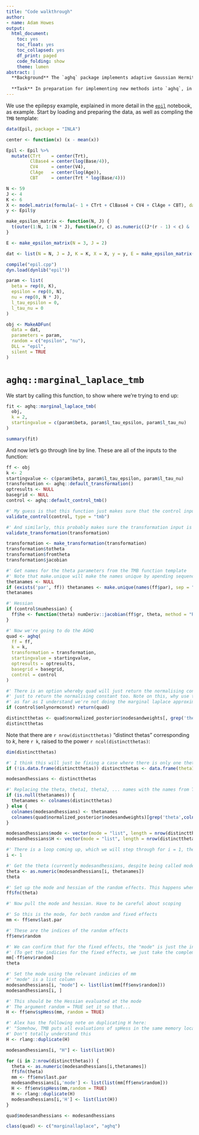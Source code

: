 ```yaml
---
title: "Code walkthrough"
author:
- name: Adam Howes
output:
  html_document:
    toc: yes
    toc_float: yes
    toc_collapsed: yes
    df_print: paged
    code_folding: show
    theme: lumen
abstract: |
  **Background** The `aghq` package implements adaptive Gaussian Hermite quadrature. It is particularly compatible with the `TMB` package for Laplace approximations.
  
  **Task** In preparation for implementing new methods into `aghq`, in this notebook we walkthrough various `aghq` functions. This will improve understanding of (1) the method, and (2) how to manipulate `TMB` objects in R.
---
```


We use the epilepsy example, explained in more detail in the [`epil`](https://athowes.github.io/elgm-inf/epil.html) notebook, as example.
Start by loading and preparing the data, as well as compling the `TMB` template:

```r
data(Epil, package = "INLA")

center <- function(x) (x - mean(x))

Epil <- Epil %>%
  mutate(CTrt    = center(Trt),
         ClBase4 = center(log(Base/4)),
         CV4     = center(V4),
         ClAge   = center(log(Age)),
         CBT     = center(Trt * log(Base/4)))

N <- 59
J <- 4
K <- 6
X <- model.matrix(formula(~ 1 + CTrt + ClBase4 + CV4 + ClAge + CBT), data = Epil)
y <- Epil$y

make_epsilon_matrix <- function(N, J) {
  t(outer(1:N, 1:(N * J), function(r, c) as.numeric((J*(r - 1) < c) & (c <= J*r))))
}

E <- make_epsilon_matrix(N = 3, J = 2)

dat <- list(N = N, J = J, K = K, X = X, y = y, E = make_epsilon_matrix(N, J))

compile("epil.cpp")
dyn.load(dynlib("epil"))

param <- list(
  beta = rep(0, K),
  epsilon = rep(0, N),
  nu = rep(0, N * J),
  l_tau_epsilon = 0,
  l_tau_nu = 0
)

obj <- MakeADFun(
  data = dat,
  parameters = param,
  random = c("epsilon", "nu"),
  DLL = "epil",
  silent = TRUE
)
```

# `aghq::marginal_laplace_tmb`

We start by calling this function, to show where we're trying to end up:

```r
fit <- aghq::marginal_laplace_tmb(
  obj,
  k = 2,
  startingvalue = c(param$beta, param$l_tau_epsilon, param$l_tau_nu)
)
```

```r
summary(fit)
```

And now let's go through line by line.
These are all of the inputs to the function:

```r
ff <- obj
k <- 2
startingvalue <- c(param$beta, param$l_tau_epsilon, param$l_tau_nu)
transformation <- aghq::default_transformation()
optresults <- NULL
basegrid <- NULL
control <- aghq::default_control_tmb()
```

```r
#' My guess is that this function just makes sure that the control input is valid
validate_control(control, type = "tmb")

#' And similarly, this probably makes sure the transformation input is valid
validate_transformation(transformation)

transformation <- make_transformation(transformation)
transformation$totheta
transformation$fromtheta
transformation$jacobian

#' Get names for the theta parameters from the TMB function template
#' Note that make.unique will make the names unique by apending sequence numbers to duplicates
thetanames <- NULL
if (exists('par', ff)) thetanames <- make.unique(names(ff$par), sep = "")
thetanames

#' Hessian
if (control$numhessian) {
  ff$he <- function(theta) numDeriv::jacobian(ff$gr, theta, method = "Richardson")
}
```

```r
#' Now we're going to do the AGHQ
quad <- aghq(
  ff = ff,
  k = k,
  transformation = transformation,
  startingvalue = startingvalue,
  optresults = optresults,
  basegrid = basegrid,
  control = control
)
```

```r
#' There is an option whereby quad will just return the normalising constant, and if so then tmb_marginal_laplace can also be used
#' just to return the normalising constant too. Note on this, why use tmb_marginal_laplace in this situation rather than aghq? Since
#' as far as I understand we're not doing the marginal laplace approximation if control$onlynormconst is TRUE
if (control$onlynormconst) return(quad)

distinctthetas <- quad$normalized_posterior$nodesandweights[, grep('theta', colnames(quad$normalized_posterior$nodesandweights))]
distinctthetas
```

Note that there are `r nrow(distinctthetas)` "distinct thetas" corresponding to $k$, here `r k`, raised to the power `r ncol(distinctthetas)`:

```r
dim(distinctthetas)
```

```r
#' I think this will just be fixing a case where there is only one theta, and somehow a data.frame isn't created
if (!is.data.frame(distinctthetas)) distinctthetas <- data.frame(theta1 = distinctthetas)

modesandhessians <- distinctthetas

#' Replacing the theta, theta1, theta2, ... names with the names from TMB
if (is.null(thetanames)) {
  thetanames <- colnames(distinctthetas)
} else {
  colnames(modesandhessians) <- thetanames
  colnames(quad$normalized_posterior$nodesandweights)[grep('theta',colnames(quad$normalized_posterior$nodesandweights))] <- thetanames
}

modesandhessians$mode <- vector(mode = "list", length = nrow(distinctthetas))
modesandhessians$H <- vector(mode = "list", length = nrow(distinctthetas))

#' There is a loop coming up, which we will step through for i = 1, then let a loop do for i = 2, ...
i <- 1

#' Get the theta (currently modesandhessians, despite being called modesandhessians, only contains the theta, not any mode or hessian)
theta <- as.numeric(modesandhessians[i, thetanames])
theta

#' Set up the mode and hessian of the random effects. This happens when you run the TMB objective with a particular theta
ff$fn(theta)

#' Now pull the mode and hessian. Have to be careful about scoping

#' So this is the mode, for both random and fixed effects
mm <- ff$env$last.par

#' These are the indices of the random effects
ff$env$random

#' We can confirm that for the fixed effects, the "mode" is just the input values theta
#' (To get the indicies for the fixed effects, we just take the complement of the random effects)
mm[-ff$env$random]
theta

#' Set the mode using the relevant indicies of mm
#' "mode" is a list column
modesandhessians[i, "mode"] <- list(list(mm[ff$env$random]))
modesandhessians[i, ]

#' This should be the Hessian evaluated at the mode
#' The argument random = TRUE set it so that...
H <- ff$env$spHess(mm, random = TRUE)

#' Alex has the following note on duplicating H here:
#' "Somehow, TMB puts all evaluations of spHess in the same memory location"
#' Don't totally understand this
H <- rlang::duplicate(H)

modesandhessians[i, "H"] <- list(list(H))

for (i in 2:nrow(distinctthetas)) {
  theta <- as.numeric(modesandhessians[i,thetanames])
  ff$fn(theta)
  mm <- ff$env$last.par
  modesandhessians[i,'mode'] <- list(list(mm[ff$env$random]))
  H <- ff$env$spHess(mm,random = TRUE)
  H <- rlang::duplicate(H)
  modesandhessians[i,'H'] <- list(list(H))
}

quad$modesandhessians <- modesandhessians

class(quad) <- c("marginallaplace", "aghq")
```

